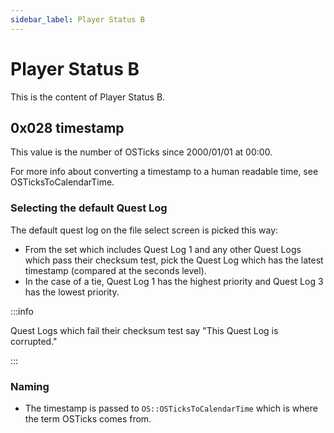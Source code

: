 ```yaml
---
sidebar_label: Player Status B
---
```


# Player Status B


This is the content of Player Status B.

## 0x028 timestamp

This value is the number of OSTicks since 2000/01/01 at 00:00.

<p>
  <TimestampConverter sourceName="Timestamp" />
</p>

For more info about converting a timestamp to a human readable time, see <Link to="/docs/technical-explanations/ostickstocalendartime">OSTicksToCalendarTime</Link>.

### Selecting the default Quest Log

The default quest log on the file select screen is picked this way:

- From the set which includes Quest Log 1 and any other Quest Logs which pass their checksum test, pick the Quest Log which has the latest timestamp (compared at the seconds level).
- In the case of a tie, Quest Log 1 has the highest priority and Quest Log 3 has the lowest priority.

:::info

Quest Logs which fail their checksum test say "This Quest Log is corrupted."

:::

### Naming

- The timestamp is passed to `OS::OSTicksToCalendarTime` which is where the term OSTicks comes from.
